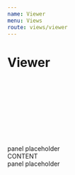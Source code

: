 ```yaml
---
name: Viewer
menu: Views
route: views/viewer
---
```



# Viewer

<Playground>
  <div>
    <NavBar className="justify-start">
      <div className="m-3">
        <Svg name="logo-ohif" />
      </div>
    </NavBar>
    <div
      className="flex flex-row flex-no-wrap flex-1 items-stretch overflow-hidden w-full"
      style={{ height: 'calc(100vh - 57px' }}
    >
      <SidePanel
        side="left"
        iconName="group-layers"
        iconLabel="Studies"
        componentLabel="Studies"
        defaultIsOpen={false}
      >
        <div className="flex justify-center text-white p-2">
          panel placeholder
        </div>
      </SidePanel>
      <div className="flex flex-1 h-100 overflow-hidden w-100 bg-primary-main items-center justify-center text-white">
        CONTENT
      </div>
      <SidePanel
        side="right"
        iconName="list-bullets"
        iconLabel="Measure"
        componentLabel="Measurements"
        defaultIsOpen={false}
      >
        <div className="flex justify-center text-white p-2">
          panel placeholder
        </div>
      </SidePanel>
    </div>
  </div>
</Playground>

